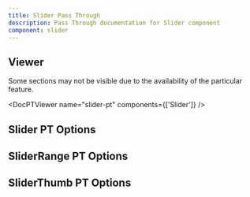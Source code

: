 ```yaml
---
title: Slider Pass Through
description: Pass Through documentation for Slider component
component: slider
---
```


## Viewer

Some sections may not be visible due to the availability of the particular feature.

<DocPTViewer name="slider-pt" components={['Slider']} />

## Slider PT Options

<DocTable name="Slider" category="pt" />

## SliderRange PT Options

<DocTable name="SliderRange" category="pt" />

## SliderThumb PT Options

<DocTable name="SliderThumb" category="pt" />
